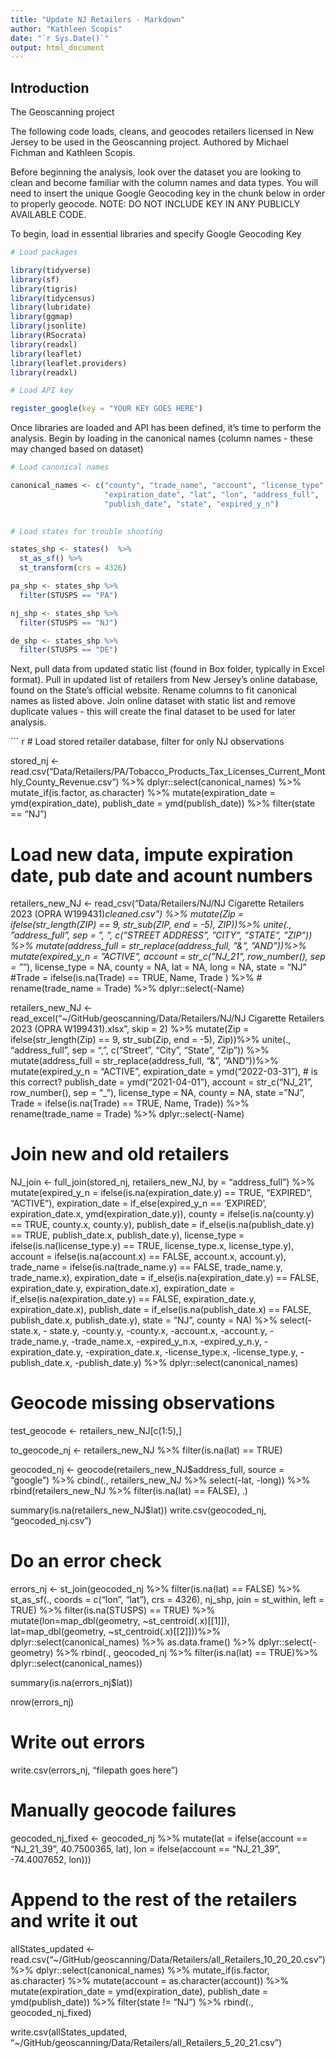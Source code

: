 ```yaml
---
title: "Update NJ Retailers - Markdown"
author: "Kathleen Scopis"
date: "`r Sys.Date()`"
output: html_document
---
```


## Introduction
The Geoscanning project 

The following code loads, cleans, and geocodes retailers licensed in New Jersey to be used in the Geoscanning project.
Authored by Michael Fichman and Kathleen Scopis.

Before beginning the analysis, look over the dataset you are looking to clean and become familiar with the column names and data types.  You will need to insert the unique Google Geocoding key in the chunk below in order to properly geocode.  NOTE: DO NOT INCLUDE KEY IN ANY PUBLICLY AVAILABLE CODE.

To begin, load in essential libraries and specify Google Geocoding Key

``` r

# Load packages

library(tidyverse)
library(sf)
library(tigris)
library(tidycensus)
library(lubridate)
library(ggmap)
library(jsonlite)
library(RSocrata)
library(readxl)
library(leaflet)
library(leaflet.providers)
library(readxl)

# Load API key

register_google(key = "YOUR KEY GOES HERE")

```

Once libraries are loaded and API has been defined, it's time to perform the analysis.
Begin by loading in the canonical names (column names - these may changed based on dataset)

``` r
# Load canonical names

canonical_names <- c("county", "trade_name", "account", "license_type",
                     "expiration_date", "lat", "lon", "address_full",
                     "publish_date", "state", "expired_y_n")
                     

# Load states for trouble shooting

states_shp <- states()  %>%
  st_as_sf() %>%
  st_transform(crs = 4326)

pa_shp <- states_shp %>%
  filter(STUSPS == "PA")

nj_shp <- states_shp %>%
  filter(STUSPS == "NJ")

de_shp <- states_shp %>%
  filter(STUSPS == "DE")

```


Next, pull data from updated static list (found in Box folder, typically in Excel format).
Pull in updated list of retailers from New Jersey's online database, found on the State's official website.  Rename columns to fit canonical names as listed above.
Join online dataset with static list and remove duplicate values - this will create the final dataset to be used for later analysis.

``` r

# Load stored retailer database, filter for only NJ observations

stored_nj <- read.csv("Data/Retailers/PA/Tobacco_Products_Tax_Licenses_Current_Monthly_County_Revenue.csv") %>%
  dplyr::select(canonical_names) %>%
  mutate_if(is.factor, as.character) %>%
  mutate(expiration_date = ymd(expiration_date),
         publish_date = ymd(publish_date)) %>%
  filter(state == "NJ")

# Load new data, impute expiration date, pub date and acount numbers

retailers_new_NJ <- read_csv("Data/Retailers/NJ/NJ Cigarette Retailers 2023 (OPRA W199431)_cleaned.csv")  %>%
  mutate(Zip = ifelse(str_length(ZIP) == 9, str_sub(ZIP, end = -5), ZIP))%>%
  unite(., "address_full", sep = ", ",
        c("STREET ADDRESS", "CITY", "STATE", "ZIP")) %>%
  mutate(address_full = str_replace(address_full, "&", "AND"))%>%
  mutate(expired_y_n = "ACTIVE", 
         account = str_c("NJ_21", row_number(), sep = "_"), 
         license_type = NA, county = NA, lat = NA, long = NA,
         state = "NJ"
         #Trade = ifelse(is.na(Trade) == TRUE, Name, Trade
                        ) %>% 
 # rename(trade_name = Trade) %>% 
  dplyr::select(-Name)



###########################################################################################


retailers_new_NJ <- read_excel("~/GitHub/geoscanning/Data/Retailers/NJ/NJ Cigarette Retailers 2023 (OPRA W199431).xlsx", skip = 2)  %>%
  mutate(Zip = ifelse(str_length(Zip) == 9, str_sub(Zip, end = -5), Zip))%>%
  unite(., "address_full", sep = ", ",
        c("Street", "City", "State", "Zip")) %>%
  mutate(address_full = str_replace(address_full, "&", "AND"))%>%
  mutate(expired_y_n = "ACTIVE", 
         expiration_date = ymd("2022-03-31"),  # is this correct?
         publish_date = ymd("2021-04-01"),
         account = str_c("NJ_21", row_number(), sep = "_"), 
         license_type = NA, county = NA,
         state = "NJ",
         Trade = ifelse(is.na(Trade) == TRUE, Name, Trade)) %>% 
  rename(trade_name = Trade) %>% 
  dplyr::select(-Name)

# Join new and old retailers

NJ_join <- full_join(stored_nj, retailers_new_NJ, by = "address_full") %>%
  mutate(expired_y_n = ifelse(is.na(expiration_date.y) == TRUE, "EXPIRED", "ACTIVE"),
         expiration_date = if_else(expired_y_n == 'EXPIRED', expiration_date.x, ymd(expiration_date.y)),
         county = ifelse(is.na(county.y) == TRUE, county.x, county.y),
         publish_date = if_else(is.na(publish_date.y) == TRUE, publish_date.x, publish_date.y),
         license_type = ifelse(is.na(license_type.y) == TRUE, license_type.x, license_type.y),
         account = ifelse(is.na(account.x) == FALSE, account.x, account.y),
         trade_name = ifelse(is.na(trade_name.y) == FALSE, trade_name.y, trade_name.x),
         expiration_date = if_else(is.na(expiration_date.y) == FALSE, expiration_date.y, expiration_date.x),
         expiration_date = if_else(is.na(expiration_date.y) == FALSE, expiration_date.y, expiration_date.x),
         publish_date = if_else(is.na(publish_date.x) == FALSE, publish_date.x, publish_date.y),
         state = "NJ",
         county = NA) %>%
  select(-state.x, - state.y, -county.y, -county.x, -account.x, -account.y, -trade_name.y, -trade_name.x,
         -expired_y_n.x, -expired_y_n.y, -expiration_date.y, -expiration_date.x, -license_type.x, -license_type.y,
         -publish_date.x, -publish_date.y) %>%
  dplyr::select(canonical_names)


# Geocode missing observations

test_geocode <- retailers_new_NJ[c(1:5),]

to_geocode_nj <- retailers_new_NJ %>%
  filter(is.na(lat) == TRUE)

geocoded_nj <- geocode(retailers_new_NJ$address_full, source =  "google") %>%
  cbind(., retailers_new_NJ %>%
          select(-lat, -long)) %>%
  rbind(retailers_new_NJ %>%
          filter(is.na(lat) == FALSE), .)

summary(is.na(retailers_new_NJ$lat))
write.csv(geocoded_nj, "geocoded_nj.csv")

# Do an error check

errors_nj <- st_join(geocoded_nj %>% 
                       filter(is.na(lat) == FALSE) %>% 
                       st_as_sf(., coords = c("lon", "lat"), crs = 4326), 
                     nj_shp, 
                     join = st_within, 
                     left = TRUE) %>%
  filter(is.na(STUSPS) == TRUE) %>%
  mutate(lon=map_dbl(geometry, ~st_centroid(.x)[[1]]),
         lat=map_dbl(geometry, ~st_centroid(.x)[[2]]))%>%
  dplyr::select(canonical_names) %>%
  as.data.frame() %>%
  dplyr::select(-geometry) %>%
  rbind(., geocoded_nj %>%
          filter(is.na(lat) == TRUE)%>%
          dplyr::select(canonical_names))

summary(is.na(errors_nj$lat))

nrow(errors_nj)

# Write out errors

write.csv(errors_nj, "filepath goes here")

# Manually geocode failures

geocoded_nj_fixed <- geocoded_nj %>%
  mutate(lat = ifelse(account == "NJ_21_39", 40.7500365, lat),
         lon = ifelse(account == "NJ_21_39", -74.4007652, lon)))

# Append to the rest of the retailers and write it out

allStates_updated <- read.csv("~/GitHub/geoscanning/Data/Retailers/all_Retailers_10_20_20.csv") %>%
  dplyr::select(canonical_names) %>%
  mutate_if(is.factor, as.character) %>%
  mutate(account = as.character(account)) %>%
  mutate(expiration_date = ymd(expiration_date),
         publish_date = ymd(publish_date)) %>%
  filter(state != "NJ") %>%
  rbind(., geocoded_nj_fixed)

write.csv(allStates_updated, "~/GitHub/geoscanning/Data/Retailers/all_Retailers_5_20_21.csv")
